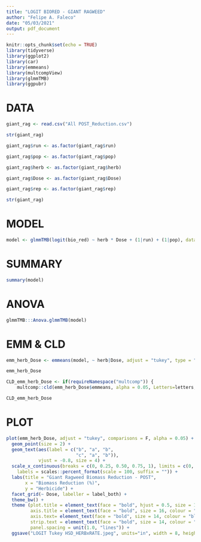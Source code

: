 ```yaml
---
title: "LOGIT BIORED - GIANT RAGWEED"
author: "Felipe A. Faleco"
date: "05/03/2021"
output: pdf_document
---
```


```r

knitr::opts_chunk$set(echo = TRUE)
library(tidyverse)
library(ggplot2)
library(car)
library(emmeans)
library(multcompView)
library(glmmTMB)
library(ggpubr)

```


# DATA

```r

giant_rag <- read.csv("All POST_Reduction.csv")

str(giant_rag)

giant_rag$run <- as.factor(giant_rag$run)

giant_rag$pop <- as.factor(giant_rag$pop)

giant_rag$herb <- as.factor(giant_rag$herb)

giant_rag$Dose <- as.factor(giant_rag$Dose)

giant_rag$rep <- as.factor(giant_rag$rep)

str(giant_rag)

```


# MODEL

```r

model <- glmmTMB(logit(bio_red) ~ herb * Dose + (1|run) + (1|pop), data = giant_rag, family = "gaussian")


```


# SUMMARY

```r

summary(model)

```


# ANOVA

```r

glmmTMB:::Anova.glmmTMB(model)

```


# EMM & CLD

```r

emm_herb_Dose <- emmeans(model, ~ herb|Dose, adjust = "tukey", type = "response", contr = "pairwise")

emm_herb_Dose

CLD_emm_herb_Dose <- if(requireNamespace("multcomp")) {
    multcomp::cld(emm_herb_Dose$emmeans, alpha = 0.05, Letters=letters, adjust="tukey", reversed = TRUE)}

CLD_emm_herb_Dose

```


# PLOT

```r

plot(emm_herb_Dose, adjust = "tukey", comparisons = F, alpha = 0.05) + 
  geom_point(size = 2) +
  geom_text(aes(label = c("b", "a", "b",
                          "c", "a", "b")),
            vjust = -0.8, size = 4) +
  scale_x_continuous(breaks = c(0, 0.25, 0.50, 0.75, 1), limits = c(0, 1),
    labels = scales::percent_format(scale = 100, suffix = "")) +
  labs(title = "Giant Ragweed Biomass Reduction - POST", 
       x = "Biomass Reduction (%)", 
       y = "Herbicide") +
  facet_grid(~ Dose, labeller = label_both) +
  theme_bw() + 
  theme (plot.title = element_text(face = "bold", hjust = 0.5, size = 18, colour = "darkgreen"), 
         axis.title = element_text(face = "bold", size = 16, colour = "darkgreen"), 
         axis.text= element_text(face = "bold", size = 14, colour = "black"),
         strip.text = element_text(face = "bold", size = 14, colour = "black"),
         panel.spacing = unit(1.0, "lines")) +
  ggsave("LOGIT Tukey HSD_HERBxRATE.jpeg", units="in", width = 8, height = 3, dpi = 600)


```


